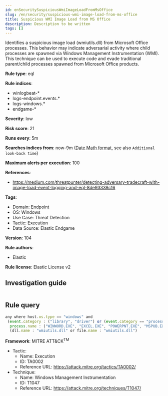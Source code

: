 ```yaml
---
id: enSecuritySuspiciousWmiImageLoadFromMsOffice
slug: /en/security/suspicious-wmi-image-load-from-ms-office
title: Suspicious WMI Image Load from MS Office
description: Description to be written
tags: []
---
```


<div id="suspicious-wmi-image-load-from-ms-office"></div>

Identifies a suspicious image load (wmiutils.dll) from Microsoft Office processes. This behavior may indicate adversarial activity where child processes are spawned via Windows Management Instrumentation (WMI). This technique can be used to execute code and evade traditional parent/child processes spawned from Microsoft Office products.

**Rule type**: eql

**Rule indices**: 

* winlogbeat-*
* logs-endpoint.events.*
* logs-windows.*
* endgame-*

**Severity**: low

**Risk score**: 21

**Runs every**: 5m

**Searches indices from**: now-9m ([Date Math format](((ref))/common-options.html#date-math), see also <DocLink id="enSecurityRulesUiCreate" section="set-the-rules-schedule">`Additional look-back time`</DocLink>)

**Maximum alerts per execution**: 100

**References**: 

* https://medium.com/threatpunter/detecting-adversary-tradecraft-with-image-load-event-logging-and-eql-8de93338c16

**Tags**: 

* Domain: Endpoint
* OS: Windows
* Use Case: Threat Detection
* Tactic: Execution
* Data Source: Elastic Endgame

**Version**: 104

**Rule authors**: 

* Elastic

**Rule license**: Elastic License v2

## Investigation guide

```markdown

```

## Rule query

```js
any where host.os.type == "windows" and
 (event.category : ("library", "driver") or (event.category == "process" and event.action : "Image loaded*")) and
  process.name : ("WINWORD.EXE", "EXCEL.EXE", "POWERPNT.EXE", "MSPUB.EXE", "MSACCESS.EXE") and
  (dll.name : "wmiutils.dll" or file.name : "wmiutils.dll")

```

**Framework**: MITRE ATT&CK<sup>TM</sup>

* Tactic:
    * Name: Execution
    * ID: TA0002
    * Reference URL: https://attack.mitre.org/tactics/TA0002/
* Technique:
    * Name: Windows Management Instrumentation
    * ID: T1047
    * Reference URL: https://attack.mitre.org/techniques/T1047/


